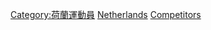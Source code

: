 {{parent category}}
{{Commons category|Olympic sportspeople from the Netherlands}}

[[Category:荷蘭運動員|Category:荷蘭運動員]]
[[Category:各國奧運運動員|Netherlands]]
[[Category:奧林匹克運動會荷蘭代表團|Competitors]]